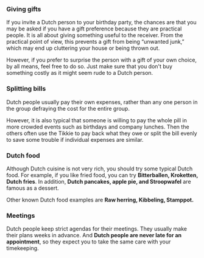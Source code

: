 
### Giving gifts
If you invite a Dutch person to your birthday party, the chances are that you may be asked if you have a gift preference because they are practical people. It is all about giving something useful to the receiver. From the practical point of view, this prevents a gift from being “unwanted junk,” which may end up cluttering your house or being thrown out.

However, if you prefer to surprise the person with a gift of your own choice, by all means, feel free to do so. Just make sure that you don't buy something costly as it might seem rude to a Dutch person. 
### Splitting bills
Dutch people usually pay their own expenses, rather than any one person in the group defraying the cost for the entire group. 

However, it is also typical that someone is willing to pay the whole pill in more crowded events such as birthdays and company lunches. Then the others often use the Tikkie to pay back what they owe or split the bill evenly to save some trouble if individual expenses are similar. 
### Dutch food
Although Dutch cuisine is not very rich, you should try some typical Dutch food. For example, if you like fried food, you can try **Bitterballen, Kroketten, Dutch fries**. In addition, **Dutch pancakes, apple pie, and Stroopwafel** are famous as a dessert. 

Other known Dutch food examples are **Raw herring, Kibbeling, Stamppot.** 

<Youtube id="GywyHQT3_8A" />

### Meetings
Dutch people keep strict agendas for their meetings. They usually make their plans weeks in advance. And **Dutch people are never late for an appointment**, so they expect you to take the same care with your timekeeping. 

<Youtube id="BslPo-22U2g" />
